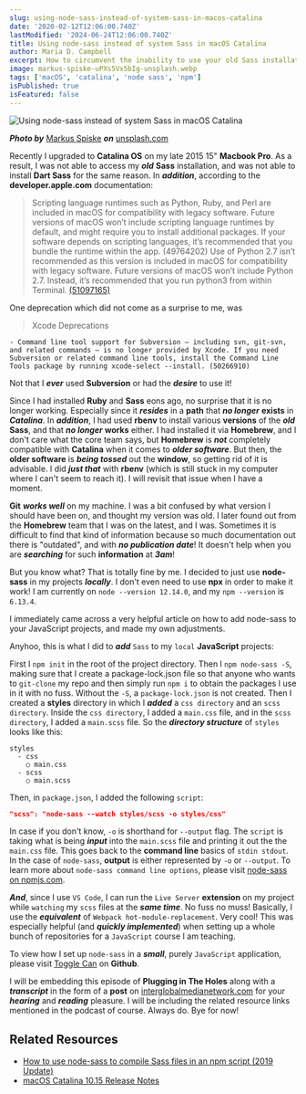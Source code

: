 ```yaml
---
slug: using-node-sass-instead-of-system-sass-in-macos-catalina
date: '2020-02-12T12:06:00.740Z'
lastModified: '2024-06-24T12:06:00.740Z'
title: Using node-sass instead of system Sass in macOS Catalina
author: Maria D. Campbell
excerpt: How to circumvent the inability to use your old Sass installation on on your Macbook Pro when upgrading to OS Catalina.
image: markus-spiske-uPXs5Vx5bIg-unsplash.webp
tags: ['macOS', 'catalina', 'node sass', 'npm']
isPublished: true
isFeatured: false
---
```


![Using node-sass instead of system Sass in macOS Catalina](markus-spiske-uPXs5Vx5bIg-unsplash.webp)

***Photo by*** [Markus Spiske](https://unsplash.com/@markusspiske) ***on*** [unsplash.com](https://unsplash.com/photos/uPXs5Vx5bIg)

Recently I upgraded to **Catalina OS** on my late 2015 15" **Macbook Pro**. As a result, I was not able to access my **_old_** **Sass** installation, and was not able to install **Dart Sass** for the same reason. In **_addition_**, according to the **developer.apple.com** documentation:

> Scripting language runtimes such as Python, Ruby, and Perl are included in
macOS for compatibility with legacy software. Future versions of macOS won’t
include scripting language runtimes by default, and might require you to
install additional packages. If your software depends on scripting languages, it’s recommended that you bundle the runtime within the app. (49764202) Use of Python 2.7 isn’t recommended as this version is included in macOS for compatibility with legacy software. Future versions of macOS won’t include Python 2.7. Instead, it’s recommended that you run python3 from within Terminal. [(51097165)](https://developer.apple.com/forums/thread/666689)

One deprecation which did not come as a surprise to me, was

> Xcode Deprecations

    - Command line tool support for Subversion — including svn, git-svn, and related commands — is no longer provided by Xcode. If you need Subversion or related command line tools, install the Command Line Tools package by running xcode-select --install. (50266910)

Not that I **_ever_** used **Subversion** or had the **_desire_** to use it!

Since I had installed **Ruby** and **Sass** eons ago, no surprise that it is no longer working. Especially since it **_resides_** in a **path** that **_no longer_** **exists** in **_Catalina_**. In **_addition_**, I had used **rbenv** to install various **versions** of the **_old_** **Sass**, and that **_no longer_** **works** either. I had installed it via **Homebrew**, and I don't care what the core team says, but **Homebrew** is **_not_** completely compatible with **Catalina** when it comes to **_older software_**. But then, the **older software** is **_being tossed_** out the **window**, so getting rid of it is advisable. I did **_just that_** with **rbenv** (which is still stuck in my computer where I can't seem to reach it). I will revisit that issue when I have a moment.

**Git** **_works well_** on my machine. I was a bit confused by what version I should have been on, and thought my version was old. I later found out from the **Homebrew** team that I was on the latest, and I was. Sometimes it is difficult to find that kind of information because so much documentation out there is "outdated", and with **_no publication date_**! It doesn't help when you are **_searching_** for such **information** at **_3am_**!

But you know what? That is totally fine by me. I decided to just use
**node-sass** in my projects **_locally_**. I don't even need to use **npx** in order to make it work! I am currently on `node --version 12.14.0`, and my `npm --version` is `6.13.4`.

I immediately came across a very helpful article on how to add node-sass to your JavaScript projects, and made my own adjustments.

Anyhoo, this is what I did to **_add_** `Sass` to my `local` **JavaScript**
projects:

First I `npm init` in the root of the project directory. Then I `npm node-sass -S`, making sure that I create a package-lock.json file so that anyone who wants to `git-clone` my repo and then simply run `npm i` to obtain the packages I use in it with no fuss. Without the `-S`, a `package-lock.json` is not created. Then I created a **styles** directory in which I **_added_** a `css directory` and an `scss directory`. Inside the `css directory`, I added a `main.css` file, and in the `scss directory`, I added a `main.scss` file. So the **_directory structure_** of `styles` looks like this:

```shell
styles 
  - css 
    ○ main.css 
  - scss 
    ○ main.scss
```

Then, in `package.json`, I added the following `script`:

```json
"scss": "node-sass --watch styles/scss -o styles/css"
```

In case if you don't know, `-o` is shorthand for `--output` flag. The `script` is taking what is being **_input_** into the `main.scss` file and printing it out the the `main.css` file. This goes back to the **command line** basics of `stdin stdout`. In the case of `node-sass`, **output** is either represented by `-o` or `--output`. To learn more about `node-sass command line options`, please visit [node-sass on npmjs.com](https://www.npmjs.com/package/node-sass).

**_And_**, since I use `VS Code`, I can run the `Live Server` **extension** on my project while `watching` my `scss` files at the **_same time_**. No fuss no muss! Basically, I use the **_equivalent_** of `Webpack hot-module-replacement`. Very cool! This was especially helpful (and **_quickly implemented_**) when setting up a whole bunch of repositories for a `JavaScript` course I am teaching.

To view how I set up `node-sass` in a **_small_**, purely `JavaScript`
application, please visit [Toggle Can](https://github.com/interglobalmedia/toggle-can) on **Github**.

I will be embedding this episode of **Plugging in The Holes** along with a
**_transcript_** in the form of a **post** on [interglobalmedianetwork.com](https://www.interglobalmedianetwork.com/) for your **_hearing_** and **_reading_** pleasure. I will be including the related resource links mentioned in the podcast of course. Always do. Bye for now!

## Related Resources

-   [How to use node-sass to compile Sass files in an npm script (2019 Update)](https://sunlightmedia.org/using-node-sass-to-compile-sass-files-in-an-npm-script/)
-   [macOS Catalina 10.15 Release Notes](https://developer.apple.com/documentation/macos_release_notes/macos_catalina_10_15_release_notes)